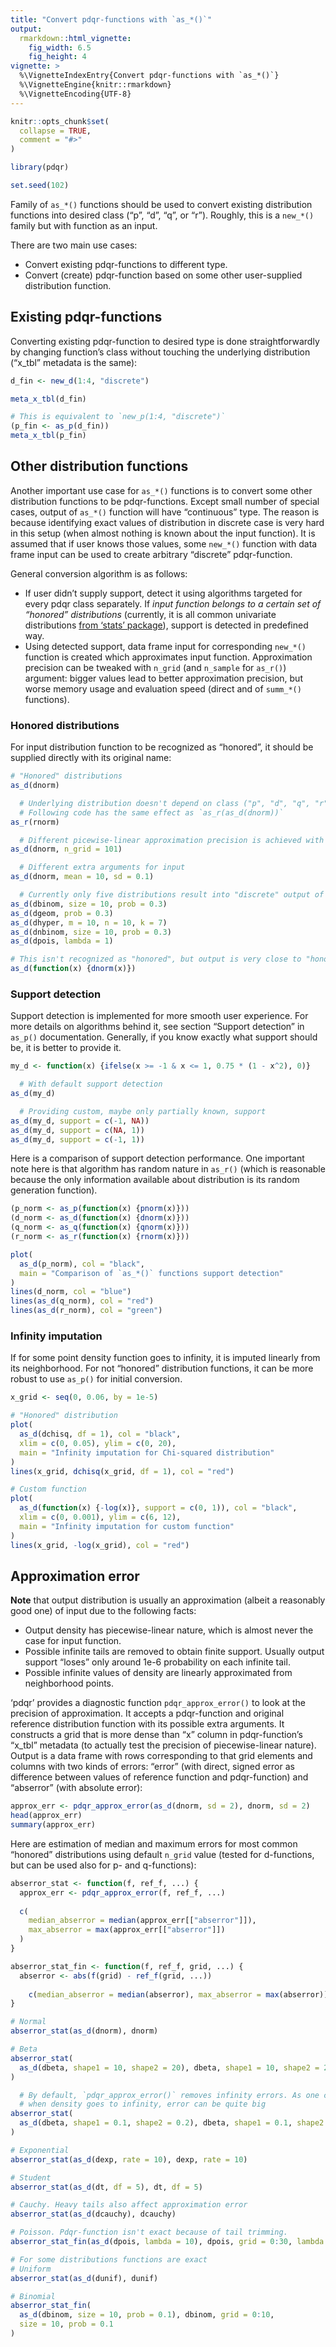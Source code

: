 ```yaml
---
title: "Convert pdqr-functions with `as_*()`"
output:
  rmarkdown::html_vignette:
    fig_width: 6.5
    fig_height: 4
vignette: >
  %\VignetteIndexEntry{Convert pdqr-functions with `as_*()`}
  %\VignetteEngine{knitr::rmarkdown}
  %\VignetteEncoding{UTF-8}
---
```


```r
knitr::opts_chunk$set(
  collapse = TRUE,
  comment = "#>"
)

library(pdqr)

set.seed(102)
```

Family of `as_*()` functions should be used to convert existing distribution functions into desired class ("p", "d", "q", or "r"). Roughly, this is a `new_*()` family but with function as an input.

There are two main use cases:

- Convert existing pdqr-functions to different type.
- Convert (create) pdqr-function based on some other user-supplied distribution function.

## Existing pdqr-functions

Converting existing pdqr-function to desired type is done straightforwardly by changing function's class without touching the underlying distribution ("x_tbl" metadata is the same):

```r
d_fin <- new_d(1:4, "discrete")

meta_x_tbl(d_fin)

# This is equivalent to `new_p(1:4, "discrete")`
(p_fin <- as_p(d_fin))
meta_x_tbl(p_fin)
```

## Other distribution functions

Another important use case for `as_*()` functions is to convert some other distribution functions to be pdqr-functions. Except small number of special cases, output of `as_*()` function will have "continuous" type. The reason is because identifying exact values of distribution in discrete case is very hard in this setup (when almost nothing is known about the input function). It is assumed that if user knows those values, some `new_*()` function with data frame input can be used to create arbitrary "discrete" pdqr-function.

General conversion algorithm is as follows:

- If user didn't supply support, detect it using algorithms targeted for every pdqr class separately. If *input function belongs to a certain set of "honored" distributions* (currently, it is all common univariate distributions [from 'stats' package](https://rdrr.io/r/stats/Distributions.html)), support is detected in predefined way.
- Using detected support, data frame input for corresponding `new_*()` function is created which approximates input function. Approximation precision can be tweaked with `n_grid` (and `n_sample` for `as_r()`) argument: bigger values lead to better approximation precision, but worse memory usage and evaluation speed (direct and of `summ_*()` functions).

### Honored distributions

For input distribution function to be recognized as "honored", it should be supplied directly with its original name:

```r
# "Honored" distributions
as_d(dnorm)

  # Underlying distribution doesn't depend on class ("p", "d", "q", "r").
  # Following code has the same effect as `as_r(as_d(dnorm))`
as_r(rnorm)

  # Different picewise-linear approximation precision is achieved with different   # `n_grid` argument value
as_d(dnorm, n_grid = 101)

  # Different extra arguments for input
as_d(dnorm, mean = 10, sd = 0.1)

  # Currently only five distributions result into "discrete" output of `as_*()`
as_d(dbinom, size = 10, prob = 0.3)
as_d(dgeom, prob = 0.3)
as_d(dhyper, m = 10, n = 10, k = 7)
as_d(dnbinom, size = 10, prob = 0.3)
as_d(dpois, lambda = 1)

# This isn't recognized as "honored", but output is very close to "honored"
as_d(function(x) {dnorm(x)})
```

### Support detection

Support detection is implemented for more smooth user experience. For more details on algorithms behind it, see section "Support detection" in `as_p()` documentation. Generally, if you know exactly what support should be, it is better to provide it.

```r
my_d <- function(x) {ifelse(x >= -1 & x <= 1, 0.75 * (1 - x^2), 0)}

  # With default support detection
as_d(my_d)

  # Providing custom, maybe only partially known, support
as_d(my_d, support = c(-1, NA))
as_d(my_d, support = c(NA, 1))
as_d(my_d, support = c(-1, 1))
```

Here is a comparison of support detection performance. One important note here is that algorithm has random nature in `as_r()` (which is reasonable because the only information available about distribution is its random generation function).

```r
(p_norm <- as_p(function(x) {pnorm(x)}))
(d_norm <- as_d(function(x) {dnorm(x)}))
(q_norm <- as_q(function(x) {qnorm(x)}))
(r_norm <- as_r(function(x) {rnorm(x)}))

plot(
  as_d(p_norm), col = "black",
  main = "Comparison of `as_*()` functions support detection"
)
lines(d_norm, col = "blue")
lines(as_d(q_norm), col = "red")
lines(as_d(r_norm), col = "green")
```

### Infinity imputation

If for some point density function goes to infinity, it is imputed linearly from its neighborhood. For not "honored" distribution functions, it can be more robust to use `as_p()` for initial conversion.

```r
x_grid <- seq(0, 0.06, by = 1e-5)

# "Honored" distribution
plot(
  as_d(dchisq, df = 1), col = "black",
  xlim = c(0, 0.05), ylim = c(0, 20),
  main = "Infinity imputation for Chi-squared distribution"
)
lines(x_grid, dchisq(x_grid, df = 1), col = "red")

# Custom function
plot(
  as_d(function(x) {-log(x)}, support = c(0, 1)), col = "black",
  xlim = c(0, 0.001), ylim = c(6, 12),
  main = "Infinity imputation for custom function"
)
lines(x_grid, -log(x_grid), col = "red")
```

## Approximation error

**Note** that output distribution is usually an approximation (albeit a reasonably good one) of input due to the following facts:

- Output density has piecewise-linear nature, which is almost never the case for input function.
- Possible infinite tails are removed to obtain finite support. Usually output support "loses" only around 1e-6 probability on each infinite tail.
- Possible infinite values of density are linearly approximated from neighborhood points.

'pdqr' provides a diagnostic function `pdqr_approx_error()` to look at the precision of approximation. It accepts a pdqr-function and original reference distribution function with its possible extra arguments. It constructs a grid that is more dense than "x" column in pdqr-function's "x_tbl" metadata (to actually test the precision of piecewise-linear nature). Output is a data frame with rows corresponding to that grid elements and columns with two kinds of errors: "error" (with direct, signed error as difference between values of reference function and pdqr-function) and "abserror" (with absolute error):

```r
approx_err <- pdqr_approx_error(as_d(dnorm, sd = 2), dnorm, sd = 2)
head(approx_err)
summary(approx_err)
```

Here are estimation of median and maximum errors for most common "honored" distributions using default `n_grid` value (tested for d-functions, but can be used also for p- and q-functions):

```r
abserror_stat <- function(f, ref_f, ...) {
  approx_err <- pdqr_approx_error(f, ref_f, ...)
  
  c(
    median_abserror = median(approx_err[["abserror"]]),
    max_abserror = max(approx_err[["abserror"]])
  )
}

abserror_stat_fin <- function(f, ref_f, grid, ...) {
  abserror <- abs(f(grid) - ref_f(grid, ...))
  
    c(median_abserror = median(abserror), max_abserror = max(abserror))
}

# Normal
abserror_stat(as_d(dnorm), dnorm)

# Beta
abserror_stat(
  as_d(dbeta, shape1 = 10, shape2 = 20), dbeta, shape1 = 10, shape2 = 20
)

  # By default, `pdqr_approx_error()` removes infinity errors. As one can see,
  # when density goes to infinity, error can be quite big
abserror_stat(
  as_d(dbeta, shape1 = 0.1, shape2 = 0.2), dbeta, shape1 = 0.1, shape2 = 0.2
)

# Exponential
abserror_stat(as_d(dexp, rate = 10), dexp, rate = 10)

# Student
abserror_stat(as_d(dt, df = 5), dt, df = 5)

# Cauchy. Heavy tails also affect approximation error
abserror_stat(as_d(dcauchy), dcauchy)

# Poisson. Pdqr-function isn't exact because of tail trimming.
abserror_stat_fin(as_d(dpois, lambda = 10), dpois, grid = 0:30, lambda = 10)

# For some distributions functions are exact
# Uniform
abserror_stat(as_d(dunif), dunif)

# Binomial
abserror_stat_fin(
  as_d(dbinom, size = 10, prob = 0.1), dbinom, grid = 0:10,
  size = 10, prob = 0.1
)
```
